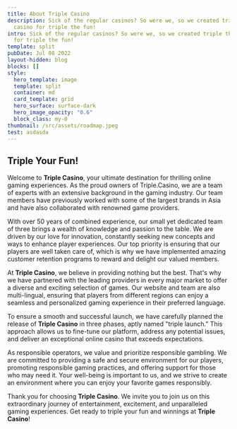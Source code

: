 ```yaml
---
title: About Triple Casino
description: Sick of the regular casinos? So were we, so we created triple the
  casino for triple the fun!
intro: Sick of the regular casinos? So were we, so we created triple the casino
  for triple the fun!
template: split
pubDate: Jul 08 2022
layout-hidden: blog
blocks: []
style:
  hero_template: image
  template: split
  container: md
  card_template: grid
  hero_surface: surface-dark
  hero_image_opacity: "0.6"
  block_class: my-0
thumbnail: /src/assets/roadmap.jpeg
test: asdasda
---
```

## Triple Your Fun!

Welcome to **Triple Casino**, your ultimate destination for thrilling online gaming experiences. As the proud owners of Triple.Casino, we are a team of experts with an extensive background in the gaming industry. Our team members have previously worked with some of the largest brands in Asia and have also collaborated with renowned game providers.

With over 50 years of combined experience, our small yet dedicated team of three brings a wealth of knowledge and passion to the table. We are driven by our love for innovation, constantly seeking new concepts and ways to enhance player experiences. Our top priority is ensuring that our players are well taken care of, which is why we have implemented amazing customer retention programs to reward and delight our valued members.

At **Triple Casino**, we believe in providing nothing but the best. That's why we have partnered with the leading providers in every major market to offer a diverse and exciting selection of games. Our website and team are also multi-lingual, ensuring that players from different regions can enjoy a seamless and personalized gaming experience in their preferred language.

To ensure a smooth and successful launch, we have carefully planned the release of **Triple Casino** in three phases, aptly named "triple launch." This approach allows us to fine-tune our platform, address any potential issues, and deliver an exceptional online casino that exceeds expectations.

As responsible operators, we value and prioritize responsible gambling. We are committed to providing a safe and secure environment for our players, promoting responsible gaming practices, and offering support for those who may need it. Your well-being is important to us, and we strive to create an environment where you can enjoy your favorite games responsibly.

Thank you for choosing **Triple Casino**. We invite you to join us on this extraordinary journey of entertainment, excitement, and unparalleled gaming experiences. Get ready to triple your fun and winnings at **Triple Casino**!
